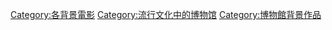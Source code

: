[[Category:各背景電影|Category:各背景電影]]
[[Category:流行文化中的博物馆|Category:流行文化中的博物馆]]
[[Category:博物館背景作品|Category:博物館背景作品]]